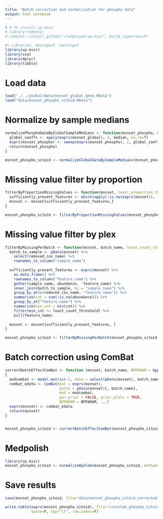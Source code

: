 ```yaml
---
title: "Batch correction and normalization for phospho data"
output: html_notebook
---
```


```r
# # To install vp.misc:
# library(remotes)
# remotes::install_github("vladpetyuk/vp.misc", build_vignettes=F)

#+ Libraries, message=F, warning=F
library(vp.misc)
library(sva)
library(dplyr)
library(tibble)
```

# Load data

```r
load("./../global/data/msnset_global_gene.RData")
load("data/msnset_phospho_siteid.RData")
```


# Normalize by sample medians

```r
normalizePhosphoDataByGlobalSampleMedians <- function(msnset_phospho, msnset_global) {
  global_coeffs <- apply(exprs(msnset_global), 2, median, na.rm=T)
  exprs(msnset_phospho) <- sweep(exprs(msnset_phospho), 2, global_coeffs, "-")
  return(msnset_phospho)
}

msnset_phospho_siteid <- normalizeGlobalDataBySampleMedians(msnset_phospho_siteid, msnset_global_gene)
```

# Missing value filter by proportion

```r
filterByProportionMissingValues <- function(msnset, least_proportion_threshold = 0.5) {
  sufficiently_present_features <- which(apply(!is.na(exprs(msnset)), 1, mean) >= least_proportion_threshold)
  msnset <- msnset[sufficiently_present_features,]
}

msnset_phospho_siteid <- filterByProportionMissingValues(msnset_phospho_siteid)
```


# Missing value filter by plex

```r
filterByMissingPerBatch <- function(msnset, batch_name, least_count_threshold=2) {
  batch_to_sample <- pData(msnset) %>%
    select(removed_cov_name) %>%
    rownames_to_column("sample_name")
  
  sufficiently_present_features <- exprs(msnset) %>%
    as.data.frame() %>% 
    rownames_to_column("feature_name") %>%
    gather(sample_name, abundance, -feature_name) %>%
    inner_join(batch_to_sample, by = "sample_name") %>%
    group_by_at(c(removed_cov_name, "feature_name")) %>% 
    summarize(cnt = sum(!is.na(abundance))) %>%
    group_by_at("feature_name") %>% 
    summarize(min_cnt = min(cnt)) %>% 
    filter(min_cnt >= least_count_threshold) %>%
    pull(feature_name)
  
  msnset <- msnset[sufficiently_present_features, ]
}

msnset_phospho_siteid <- filterByMissingPerBatch(msnset_phospho_siteid, "PlexID")
```

# Batch correction using ComBat

```r
correctBatchEffectComBat <- function (msnset, batch_name, BPPARAM = bpparam(), ...) 
{
  modcombat <- model.matrix(~1, data = select(pData(msnset), batch_name))
  combat_edata <- ComBat(dat = exprs(msnset),
                         batch = pData(msnset)[, batch_name],
                         mod = modcombat,
                         par.prior = FALSE, prior.plots = TRUE, 
                         BPPARAM = BPPARAM, ...)
  exprs(msnset) <- combat_edata
  return(msnset)
}


msnset_phospho_siteid <- correctBatchEffectComBat(msnset_phospho_siteid, "PlexID")
```

# Medpolish

```r
library(vp.misc)
msnset_phospho_siteid <- normalizeByGlob(msnset_phospho_siteid, method="medpolish")
```


# Save results

```r
save(msnset_phospho_siteid, file="data/msnset_phospho_siteid_corrected.RData"))

write.table(exprs(msnset_phospho_siteid), file="crosstab_phospho_siteid_corrected.txt",
            quote=F, sep="\t", row.names=F)
```


